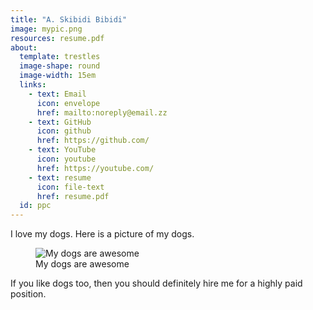 ```yaml
---
title: "A. Skibidi Bibidi"
image: mypic.png
resources: resume.pdf
about:
  template: trestles
  image-shape: round
  image-width: 15em
  links:
    - text: Email
      icon: envelope
      href: mailto:noreply@email.zz
    - text: GitHub
      icon: github
      href: https://github.com/
    - text: YouTube
      icon: youtube
      href: https://youtube.com/
    - text: resume
      icon: file-text
      href: resume.pdf
  id: ppc
---
```


:::{#ppc}
I love my dogs. Here is a picture of my dogs.

![My dogs are awesome](dawgs.png)

If you like dogs too, then you should definitely hire me for
a highly paid position.
:::
